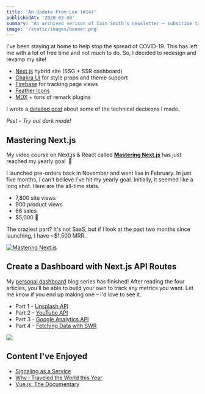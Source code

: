 ```yaml
---
title: 'An Update From Lee (#14)'
publishedAt: '2020-03-30'
summary: "An archived verison of Iain Smith's newsletter – subscribe to get early access."
image: '/static/images/banner.png'
---
```


I've been staying at home to help stop the spread of COVID-19.
This has left me with a lot of free time and not much to do.
So, I decided to redesign and revamp my site!

- [Next.js](https://nextjs.org/) hybrid site (SSG + SSR dashboard)
- [Chakra UI](https://chakra-ui.com/) for style props and theme support
- [Firebase](http://firebase.com/) for tracking page views
- [Feather Icons](https://feathericons.com/)
- [MDX](https://mdxjs.com/) + tons of remark plugins

I wrote a [detailed post](/blog/mdx) about some of the technical decisions I made.

_Psst – Try out dark mode!_

## Mastering Next.js

My video course on Next.js & React called [**Mastering Next.js**](https://masteringnextjs.com/?ref=newsletter)
has just reached my yearly goal  🤯

I launched pre-orders back in November and went live in February.
In just five months, I can't believe I've hit my yearly goal. Initially,
it seemed like a long shot. Here are the all-time stats.

- 7,800 site views
- 900 product views
- 66 sales
- $5,000 💸

The craziest part? It's not SaaS, but if I look at the past two months since launching,
I have ~$1,500 MRR.

[![Mastering Next.js](/static/images/newsletter/3.jpg)](https://masteringnextjs.com/)

## Create a Dashboard with Next.js API Routes

My [personal dashboard](/dashboard) blog series has finished!
After reading the four articles, you'll be able to build your own to
track any metrics you want. Let me know if you end up making one – I'd love to see it.

- Part 1 - [Unsplash API](/blog/unsplash-api-nextjs)
- Part 2 - [YouTube API](/blog/youtube-api-nextjs)
- Part 3 - [Google Analytics API](/blog/google-analytics-api-nextjs)
- Part 4 - [Fetching Data with SWR](/blog/fetching-data-with-swr)

[![](/static/images/dashboard.jpg)](/dashboard)

## Content I've Enjoyed

- [Signaling as a Service](https://julian.digital/2020/03/28/signaling-as-a-service/)
- [Why I Traveled the World this Year](https://www.youtube.com/watch?v=3U1wvyFipBA)
- [Vue.js: The Documentary](https://www.youtube.com/watch?v=OrxmtDw4pVI)

